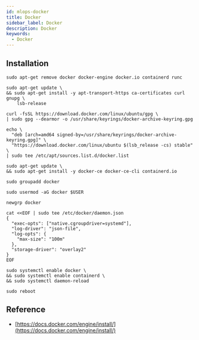 ```yaml
---
id: mlops-docker
title: Docker
sidebar_label: Docker
description: Docker
keywords:
  - Docker
---
```


## Installation

```shell
sudo apt-get remove docker docker-engine docker.io containerd runc
```

```shell
sudo apt-get update \
&& sudo apt-get install -y apt-transport-https ca-certificates curl gnupg \
    lsb-release
```

```shell
curl -fsSL https://download.docker.com/linux/ubuntu/gpg \
| sudo gpg --dearmor -o /usr/share/keyrings/docker-archive-keyring.gpg
```

```shell
echo \
  "deb [arch=amd64 signed-by=/usr/share/keyrings/docker-archive-keyring.gpg]" \
  "https://download.docker.com/linux/ubuntu $(lsb_release -cs) stable" \
| sudo tee /etc/apt/sources.list.d/docker.list
```

```shell
sudo apt-get update \
&& sudo apt-get install -y docker-ce docker-ce-cli containerd.io
```

```shell
sudo groupadd docker
```

```shell
sudo usermod -aG docker $USER
```

```shell
newgrp docker
```

```shell
cat <<EOF | sudo tee /etc/docker/daemon.json
{
  "exec-opts": ["native.cgroupdriver=systemd"],
  "log-driver": "json-file",
  "log-opts": {
    "max-size": "100m"
  },
  "storage-driver": "overlay2"
}
EOF
```

```shell
sudo systemctl enable docker \
&& sudo systemctl enable containerd \
&& sudo systemctl daemon-reload
```

```shell
sudo reboot
```

## Reference

- [https://docs.docker.com/engine/install/](https://docs.docker.com/engine/install/)
